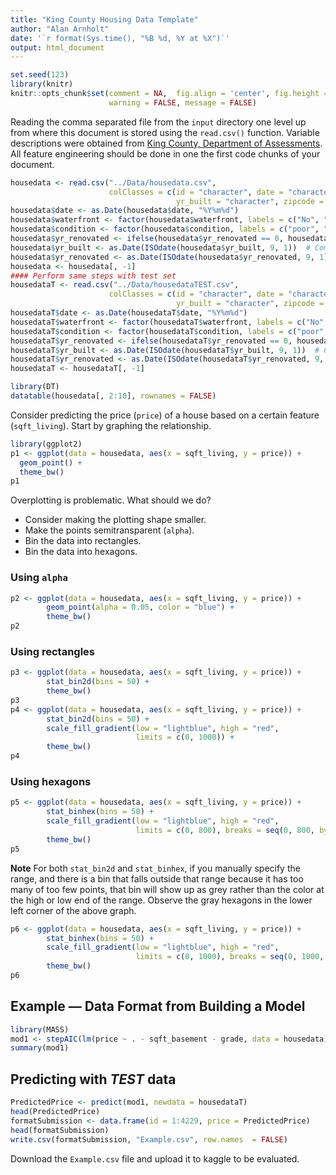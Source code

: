 ```yaml
---
title: "King County Housing Data Template"
author: "Alan Arnholt"
date: '`r format(Sys.time(), "%B %d, %Y at %X")`'
output: html_document
---
```


```r
set.seed(123)
library(knitr)
knitr::opts_chunk$set(comment = NA,  fig.align = 'center', fig.height = 5, fig.width = 5, 
                      warning = FALSE, message = FALSE)
```

Reading the comma separated file from the `input` directory one level up from where this document 
is stored using the `read.csv()` function.  Variable descriptions were obtained from 
[King County, Department of Assessments](https://info.kingcounty.gov/assessor/esales/Glossary.aspx?type=r).  
All feature engineering should be done in one the first code chunks of your document.

```r
housedata <- read.csv("../Data/housedata.csv", 
                      colClasses = c(id = "character", date = "character", 
                                     yr_built = "character", zipcode = "factor", grade = "factor"))
housedata$date <- as.Date(housedata$date, "%Y%m%d")
housedata$waterfront <- factor(housedata$waterfront, labels = c("No", "Yes"))
housedata$condition <- factor(housedata$condition, labels = c("poor", "fair", "average", "good", "very good"))
housedata$yr_renovated <- ifelse(housedata$yr_renovated == 0, housedata$yr_built, housedata$yr_renovated)
housedata$yr_built <- as.Date(ISOdate(housedata$yr_built, 9, 1))  # Complete Year, Sept 1
housedata$yr_renovated <- as.Date(ISOdate(housedata$yr_renovated, 9, 1))  # Last renovated Year, Sept 1
housedata <- housedata[, -1]
#### Perform same steps with test set
housedataT <- read.csv("../Data/housedataTEST.csv", 
                      colClasses = c(id = "character", date = "character", 
                                     yr_built = "character", zipcode = "factor", grade = "factor"))
housedataT$date <- as.Date(housedataT$date, "%Y%m%d")
housedataT$waterfront <- factor(housedataT$waterfront, labels = c("No", "Yes"))
housedataT$condition <- factor(housedataT$condition, labels = c("poor", "fair", "average", "good", "very good"))
housedataT$yr_renovated <- ifelse(housedataT$yr_renovated == 0, housedataT$yr_built, housedataT$yr_renovated)
housedataT$yr_built <- as.Date(ISOdate(housedataT$yr_built, 9, 1))  # Complete Year, Sept 1
housedataT$yr_renovated <- as.Date(ISOdate(housedataT$yr_renovated, 9, 1))  # Last renovated Year, Sept 1
housedataT <- housedataT[, -1]
```

```r
library(DT)
datatable(housedata[, 2:10], rownames = FALSE)
```

Consider predicting the price (`price`) of a house based on a certain feature (`sqft_living`).  Start by graphing the relationship.

```r
library(ggplot2)
p1 <- ggplot(data = housedata, aes(x = sqft_living, y = price)) + 
  geom_point() + 
  theme_bw()
p1
```

Overplotting is problematic.  What should we do?

* Consider making the plotting shape smaller.
* Make the points semitransparent (`alpha`).
* Bin the data into rectangles.
* Bin the data into hexagons.


### Using `alpha`

```r
p2 <- ggplot(data = housedata, aes(x = sqft_living, y = price)) + 
        geom_point(alpha = 0.05, color = "blue") + 
        theme_bw() 
p2
```

### Using rectangles

```r
p3 <- ggplot(data = housedata, aes(x = sqft_living, y = price)) + 
        stat_bin2d(bins = 50) + 
        theme_bw()
p3
p4 <- ggplot(data = housedata, aes(x = sqft_living, y = price)) + 
        stat_bin2d(bins = 50) + 
        scale_fill_gradient(low = "lightblue", high = "red", 
                            limits = c(0, 1000)) +
        theme_bw()
p4
```

### Using hexagons

```r
p5 <- ggplot(data = housedata, aes(x = sqft_living, y = price)) + 
        stat_binhex(bins = 50) + 
        scale_fill_gradient(low = "lightblue", high = "red", 
                            limits = c(0, 800), breaks = seq(0, 800, by = 200)) +
        theme_bw()
p5
```

**Note**  For both `stat_bin2d` and `stat_binhex`, if you manually specify the range, and there is a bin that falls outside that range because it has too many of too few points, that bin will show up as grey rather than the color at the high or low end of the range. Observe the gray hexagons in the lower left corner of the above graph.

```r
p6 <- ggplot(data = housedata, aes(x = sqft_living, y = price)) + 
        stat_binhex(bins = 50) + 
        scale_fill_gradient(low = "lightblue", high = "red", 
                            limits = c(0, 1000), breaks = seq(0, 1000, by = 200)) +
        theme_bw()
p6
```

## Example --- Data Format from Building a Model

```r
library(MASS)
mod1 <- stepAIC(lm(price ~ . - sqft_basement - grade, data = housedata))
summary(mod1)
```

## Predicting with _TEST_ data

```r
PredictedPrice <- predict(mod1, newdata = housedataT)
head(PredictedPrice)
formatSubmission <- data.frame(id = 1:4229, price = PredictedPrice)
head(formatSubmission)
write.csv(formatSubmission, "Example.csv", row.names  = FALSE)
```

Download the `Example.csv` file and upload it to kaggle to be evaluated.